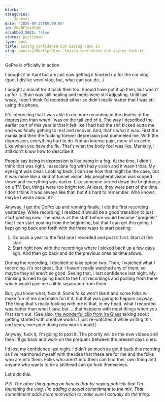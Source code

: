 ```yaml
---
blurb: ''
categories:
  - Journal
date: '2020-09-25T00:00:00'
id: 20eNFlpz9lxN
scrubbed_2021: false
status: published
type: post
title: Losing Confidence But Saying Fuck It
slug: /posts/20enflpz9lxn--losing-confidence-but-saying-fuck-it
---
```


GoPro is officially in action. 

I bought it in April but am just now getting it hooked up for the car vlog. (god, I dislike word vlog, but, what can you do...)

I bought a mount for it back then too. Should have put it up then, but wasn't up for it. Brain was still healing and meds were still adjusting. Until last week, I don't think I'd recorded either so didn't really matter that I was still using the phone. 

It's interesting that I was able to do more recording in the depths of the depression than when I was on the tail end of it. The way I described the earlier part of this year is that it felt like I had had the shit kicked outta me and was finally getting to rest and recover. And, that's what it was. First the mania and then the fucking forever depression just pummeled me. With the depression, everything hurt to do. Not an intense pain, more of an ache. Like when you have the flu. That's what the body feel was like. Mentally, I still don't know how to describe it. 

People say being in depression is like being in a fog. At the time, I didn't think that was right. I associate fog with hazy vision and it wasn't that. My eyesight was clear. Looking back, I can see how that might be the case, but it was more like a kind of tunnel vision. My peripheral vision was scoped down and everything was darker. Like someone turned down the brightness on a TV. But, things were too bright too. At least, they were part of the time. I don't think it was always like that, but it's hard to remember. Who knows, maybe I wrote about it?

Anyway, I got the GoPro up and running finally. I did the first recording yesterday. While recording, I realized it would be a good transition to just start posting now. The idea is all the stuff before would become "prequels" that I can start posting from the beginning, but that I can get this going. I kept going back and forth with the three ways to start posting:

1. Go back a year to the first one I recorded and post it first. Start at the start.
2. Start right now with the recordings where I picked back up a few days ago. And then go back and do the previous ones as time allows.

During the recording, I decided to take option two. Then, I watched what I recording. It's not great. But, I haven't really watched any of them, so maybe they all aren't so good. Seeing that, I lost  confidence last night. My thinking turned to going back to the first recordings and posting from there which would give me a little separation from them.

But, you know what, fuck it. Some folks won't like it and some folks will make fun of me and make fun if it, but that was going to happen anyway. The thing that's really fucking with me is that, in my head, what I recorded was better than what I saw, but.... that happens with most things when you first start out. (See also, [the wonderful clip from Ira Glass](https://vimeo.com/24715531) talking about getting started with creative works. I just re-watched it while writing this and yeah, everyone doing new work should.)

Anyway, fuck it, I'm going to post it. The priority will be the new videos and then I'll go back and work on the prequels between the present days ones. 

I'd lost my confidence last night. I didn't so much as get it back this morning as I've rearmored myself with the idea that these are for me and the folks who are into them. Folks who aren't into them can find their own thing and anyone who wants to be a shithead can go fuck themselves. 

Let's do this.

_P.S. The other thing going on here is that by saying publicly that I'm launching the vlog, I'm adding a social commitment to the mix. That commitment adds more motivation to make sure I actually do the thing._
